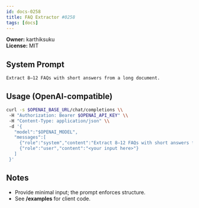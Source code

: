 ```yaml
---
id: docs-0258
title: FAQ Extractor #0258
tags: [docs]
---
```


**Owner:** karthiksuku  
**License:** MIT

## System Prompt
```text
Extract 8–12 FAQs with short answers from a long document.
```

## Usage (OpenAI-compatible)
```bash
curl -s $OPENAI_BASE_URL/chat/completions \\
 -H "Authorization: Bearer $OPENAI_API_KEY" \\
 -H "Content-Type: application/json" \\
 -d '{
   "model":"$OPENAI_MODEL",
   "messages":[
     {"role":"system","content":"Extract 8–12 FAQs with short answers from a long document."},
     {"role":"user","content":"<your input here>"}
   ]
 }'
```

## Notes
- Provide minimal input; the prompt enforces structure.
- See **/examples** for client code.
